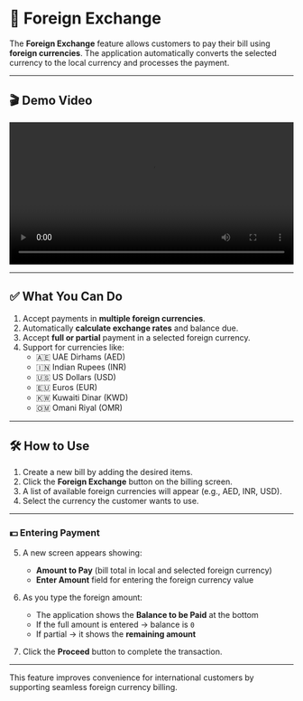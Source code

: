 # 💱 Foreign Exchange

The **Foreign Exchange** feature allows customers to pay their bill using **foreign currencies**. The application automatically converts the selected currency to the local currency and processes the payment.

---

## 🎬 Demo Video

<video controls width="100%">
  <source src="https://raw.githubusercontent.com/GunaMyCom/smartposv7/master/docs/assets/videos/foreign-exchange.mp4" type="video/mp4" />
  Your browser does not support the video tag.
</video>

---

## ✅ What You Can Do

1. Accept payments in **multiple foreign currencies**.  
2. Automatically **calculate exchange rates** and balance due.  
3. Accept **full or partial** payment in a selected foreign currency.  
4. Support for currencies like:
   - 🇦🇪 UAE Dirhams (AED)
   - 🇮🇳 Indian Rupees (INR)
   - 🇺🇸 US Dollars (USD)
   - 🇪🇺 Euros (EUR)
   - 🇰🇼 Kuwaiti Dinar (KWD)
   - 🇴🇲 Omani Riyal (OMR)

---

## 🛠️ How to Use

1. Create a new bill by adding the desired items.  
2. Click the **Foreign Exchange** button on the billing screen.  
3. A list of available foreign currencies will appear (e.g., AED, INR, USD).  
4. Select the currency the customer wants to use.  

---

### 💵 Entering Payment

5. A new screen appears showing:
   - **Amount to Pay** (bill total in local and selected foreign currency)
   - **Enter Amount** field for entering the foreign currency value  

6. As you type the foreign amount:
   - The application shows the **Balance to be Paid** at the bottom  
   - If the full amount is entered → balance is `0`  
   - If partial → it shows the **remaining amount**

7. Click the **Proceed** button to complete the transaction.

---

This feature improves convenience for international customers by supporting seamless foreign currency billing.
